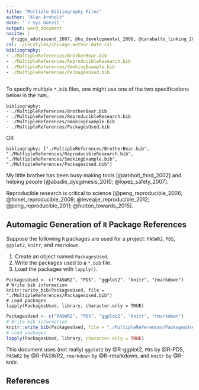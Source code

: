 ```yaml
---
title: "Multiple Bibliography Files"
author: "Alan Arnholt"
date: '`r Sys.Date()`'
output: word_document
nocite: |
  @riggs_adolescent_2007, @hu_developmental_2008, @caraballo_linking_2009, @rose_nicotine_2010, @van_de_ven_patterns_2010, @chen_relationships_1997, @dierker_association_2007, @dierker_importance_2008
csl: ./CSLstyles/chicago-author-date.csl
bibliography:
- ./MultipleReferences/BrotherBear.bib
- ./MultipleReferences/ReproducibleResearch.bib
- ./MultipleReferences/SmokingExample.bib
- ./MultipleReferences/PackagesUsed.bib
---
```


To specify multiple `*.bib` files, one might use one of the two specifications below in the `YAML`.

```
bibliography: 
- ./MultipleReferences/BrotherBear.bib
- ./MultipleReferences/ReproducibleResearch.bib
- ./MultipleReferences/SmokingExample.bib
- ./MultipleReferences/PackagesUsed.bib
```

OR

```
bibliography: ["./MultipleReferences/BrotherBear.bib", "./MultipleReferences/ReproducibleResearch.bib", "./MultipleReferences/SmokingExample.bib", "./MultipleReferences/PackagesUsed.bib"]
```

My little brother has been busy making tools [@arnholt_third_2002] and helping people [@abadie_dysgenesis_2010; @lopez_safety_2007].

Reproducible research is critical to science [@peng_reproducible_2006; @fomel_reproducible_2009; @leveqije_reproducible_2012; @peng_reproducible_2011; @hutton_towards_2015].

## Automagic Generation of `R` Package References

Suppose the following `R` packages are used for a project: `PASWR2`, `PDS`, `ggplot2`, `knitr`, and `rmarkdown`.  

1. Create an object named `PackagesUsed`.
2. Write the packages used to a `*.bib` file.
3. Load the packages with `lapply()`.

```
PackagesUsed <- c("PASWR2", "PDS", "ggplot2", "knitr", "rmarkdown")
# Write bib information
knitr::write_bib(PackagesUsed, file = "./MultipleReferences/PackagesUsed.bib")
# Load packages
lapply(PackagesUsed, library, character.only = TRUE)
```

```r
PackagesUsed <- c("PASWR2", "PDS", "ggplot2", "knitr", "rmarkdown")
# Write bib information
knitr::write_bib(PackagesUsed, file = "./MultipleReferences/PackagesUsed.bib")
# Load packages
lapply(PackagesUsed, library, character.only = TRUE)
```

This document uses (not really) `ggplot2` by @R-ggplot2, `PDS` by @R-PDS, `PASWR2` by @R-PASWR2, `rmarkdown` by @R-rmarkdown, and `knitr` by @R-knitr.

## References